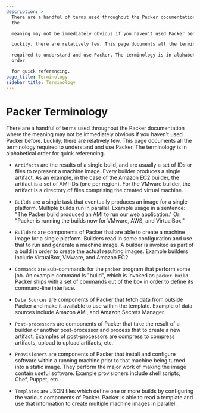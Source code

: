 ```yaml
---
description: >
  There are a handful of terms used throughout the Packer documentation where
  the

  meaning may not be immediately obvious if you haven't used Packer before.

  Luckily, there are relatively few. This page documents all the terminology

  required to understand and use Packer. The terminology is in alphabetical
  order

  for quick referencing.
page_title: Terminology
sidebar_title: Terminology
---
```


# Packer Terminology

There are a handful of terms used throughout the Packer documentation where the
meaning may not be immediately obvious if you haven't used Packer before.
Luckily, there are relatively few. This page documents all the terminology
required to understand and use Packer. The terminology is in alphabetical order
for quick referencing.

- `Artifacts` are the results of a single build, and are usually a set of IDs
  or files to represent a machine image. Every builder produces a single
  artifact. As an example, in the case of the Amazon EC2 builder, the
  artifact is a set of AMI IDs (one per region). For the VMware builder, the
  artifact is a directory of files comprising the created virtual machine.

- `Builds` are a single task that eventually produces an image for a single
  platform. Multiple builds run in parallel. Example usage in a sentence:
  "The Packer build produced an AMI to run our web application." Or: "Packer
  is running the builds now for VMware, AWS, and VirtualBox."

- `Builders` are components of Packer that are able to create a machine image
  for a single platform. Builders read in some configuration and use that to
  run and generate a machine image. A builder is invoked as part of a build
  in order to create the actual resulting images. Example builders include
  VirtualBox, VMware, and Amazon EC2.

- `Commands` are sub-commands for the `packer` program that perform some job.
  An example command is "build", which is invoked as `packer build`. Packer
  ships with a set of commands out of the box in order to define its
  command-line interface.

- `Data Sources` are components of Packer that fetch data from outside Packer
  and make it available to use within the template.
  Example of data sources include Amazon AMI, and Amazon Secrets Manager.

- `Post-processors` are components of Packer that take the result of a
  builder or another post-processor and process that to create a new
  artifact. Examples of post-processors are compress to compress artifacts,
  upload to upload artifacts, etc.

- `Provisioners` are components of Packer that install and configure software
  within a running machine prior to that machine being turned into a static
  image. They perform the major work of making the image contain useful
  software. Example provisioners include shell scripts, Chef, Puppet, etc.

- `Templates` are JSON files which define one or more builds by configuring
  the various components of Packer. Packer is able to read a template and use
  that information to create multiple machine images in parallel.
